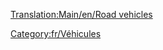 [[Translation:Main/en/Road vehicles]]
{{en/Bilingual box| Fr
| --
| Articles relating to Road Vehicles, Roads and RV management are listed here.}}



[[Category:fr/Véhicules]]